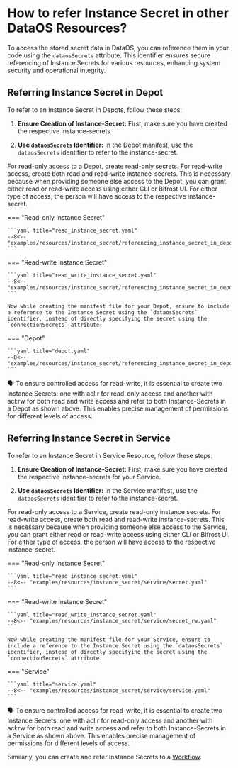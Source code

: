 # How to refer Instance Secret in other DataOS Resources?

To access the stored secret data in DataOS, you can reference them in your code using the `dataosSecrets` attribute. This identifier ensures secure referencing of Instance Secrets for various resources, enhancing system security and operational integrity.

## **Referring Instance Secret in Depot**

To refer to an Instance Secret in Depots, follow these steps:

1. **Ensure Creation of Instance-Secret:** First, make sure you have created the respective instance-secrets.

2. **Use `dataosSecrets` Identifier:** In the Depot manifest, use the `dataosSecrets` identifier to refer to the instance-secret.

For read-only access to a Depot, create read-only secrets. For read-write access, create both read and read-write instance-secrets. This is necessary because when providing someone else access to the Depot, you can grant either read or read-write access using either CLI or Bifrost UI. For either type of access, the person will have access to the respective instance-secret.

=== "Read-only Instance Secret"

    ```yaml title="read_instance_secret.yaml"
    --8<-- "examples/resources/instance_secret/referencing_instance_secret_in_depot/sample_secret_r.yaml"
    ```

=== "Read-write Instance Secret"

    ```yaml title="read_write_instance_secret.yaml"
    --8<-- "examples/resources/instance_secret/referencing_instance_secret_in_depot/sample_secret_rw.yaml"
    ```

    Now while creating the manifest file for your Depot, ensure to include a reference to the Instance Secret using the `dataosSecrets` identifier, instead of directly specifying the secret using the `connectionSecrets` attribute:

=== "Depot"

    ```yaml title="depot.yaml"
    --8<-- "examples/resources/instance_secret/referencing_instance_secret_in_depot/sample_depot.yaml"
    ```

<aside class="callout">

🗣️ To ensure controlled access for read-write, it is essential to create two Instance Secrets: one with acl:r for read-only access and another with acl:rw for both read and write access and refer to both Instance-Secrets in a Depot as shown above. This enables precise management of permissions for different levels of access.

</aside>

## **Referring Instance Secret in Service**

To refer to an Instance Secret in Service Resource, follow these steps:

1. **Ensure Creation of Instance-Secret:** First, make sure you have created the respective instance-secrets for your Service.

2. **Use `dataosSecrets` Identifier:** In the Service manifest, use the `dataosSecrets` identifier to refer to the instance-secret.

For read-only access to a Service, create read-only instance secrets. For read-write access, create both read and read-write instance-secrets. This is necessary because when providing someone else access to the Service, you can grant either read or read-write access using either CLI or Bifrost UI. For either type of access, the person will have access to the respective instance-secret.

=== "Read-only Instance Secret"

    ```yaml title="read_instance_secret.yaml"
    --8<-- "examples/resources/instance_secret/service/secret.yaml"
    ```

=== "Read-write Instance Secret"

    ```yaml title="read_write_instance_secret.yaml"
    --8<-- "examples/resources/instance_secret/service/secret_rw.yaml"
    ```

    Now while creating the manifest file for your Service, ensure to include a reference to the Instance Secret using the `dataosSecrets` identifier, instead of directly specifying the secret using the `connectionSecrets` attribute:

=== "Service"

    ```yaml title="service.yaml"
    --8<-- "examples/resources/instance_secret/service/service.yaml"
    ```

<aside class="callout">

🗣️ To ensure controlled access for read-write, it is essential to create two Instance Secrets: one with acl:r for read-only access and another with acl:rw for both read and write access and refer to both Instance-Secrets in a Service as shown above. This enables precise management of permissions for different levels of access.

</aside>

Similarly, you can create and refer Instance Secrets to a [Workflow](/resources/workflow/).
